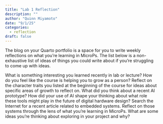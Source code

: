 ```yaml
---
title: "Lab 1 Reflection"
description: ""
author: "Quinn Miyamoto"
date: "9/1/25"
categories:
  - reflection
draft: false
---
```


The blog on your Quarto portfolio is a space for you to write weekly reflections on what you’re learning in MicroPs. The list below is a non-exhaustive list of ideas of things you could write about if you’re struggling to come up with ideas.

What is something interesting you learned recently in lab or lecture?
How do you feel like the course is helping you to grow as a person? Reflect on the character traits you listed at the beginning of the course for ideas about specific areas of growth to reflect on.
What did you think about a recent AI prototype? How did your use of AI shape your thinking about what role these tools might play in the future of digital hardware design?
Search the Internet for a recent article related to embedded systems. Reflect on those systems through the lens of what you’re learning in MicroPs.
What are some ideas you’re thinking about exploring in your project and why?